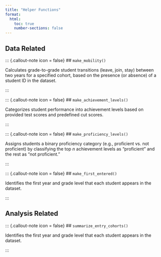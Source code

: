 ```yaml
---
title: "Helper Functions"
format:
  html:
    toc: true
    number-sections: false 
---
```


## Data Related

::: {.callout-note icon = false}
## `make_mobility()`

Calculates grade-to-grade student transitions (leave, join, stay) between two years for a specified cohort, based on the presence (or absence) of a student ID in the dataset.

:::

::: {.callout-note icon = false}
## `make_achievement_levels()`

Categorizes student performance into achievement levels based on provided test scores and predefined cut scores.

:::

::: {.callout-note icon = false}
## `make_proficiency_levels()`

Assigns students a binary proficiency category (e.g., proficient vs. not proficient) by classifying the top *n* achievement levels as "proficient" and the rest as "not proficient."

:::

::: {.callout-note icon = false}
## `make_first_entered()`

Identifies the first year and grade level that each student appears in the dataset.

:::


## Analysis Related

::: {.callout-note icon = false}
## `summarize_entry_cohorts()`

Identifies the first year and grade level that each student appears in the dataset.

:::

